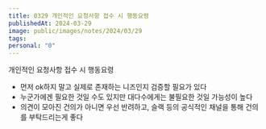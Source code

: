 ```yaml
---
title: 0329 개인적인 요청사항 접수 시 행동요령
publishedAt: 2024-03-29
image: public/images/notes/2024/03/29
tags: 
personal: "0"
---
```

개인적인 요청사항 접수 시 행동요령
- 먼저 ok하지 말고 실제로 존재하는 니즈인지 검증할 필요가 있다
- 누군가에겐 필요한 것일 수도 있지만 대다수에게는 불필요한 것일 가능성이 높다
- 의견이 모아진 건의가 아니면 우선 반려하고, 슬랙 등의 공식적인 채널을 통해 건의를 부탁드리는게 좋다